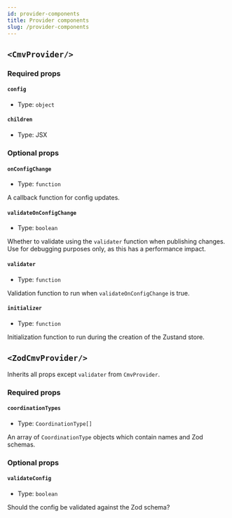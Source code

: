 ```yaml
---
id: provider-components
title: Provider components
slug: /provider-components
---
```


## `<CmvProvider/>`

### Required props

#### `config`

- Type: `object`

#### `children`

- Type: JSX

### Optional props

#### `onConfigChange`

- Type: `function`

A callback function for config updates.

#### `validateOnConfigChange`

- Type: `boolean`

Whether to validate using the `validater` function when publishing changes.
Use for debugging purposes only, as this has a performance impact.

#### `validater`

- Type: `function`

Validation function to run when `validateOnConfigChange` is true.

#### `initializer`

- Type: `function`

Initialization function to run during the creation of the Zustand store.

## `<ZodCmvProvider/>`

Inherits all props except `validater` from `CmvProvider`.

### Required props

#### `coordinationTypes`

- Type: `CoordinationType[]`

An array of `CoordinationType` objects which contain names and Zod schemas.

### Optional props

#### `validateConfig`

- Type: `boolean`

Should the config be validated against the Zod schema?

